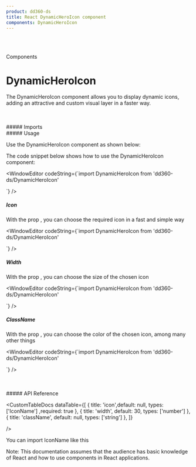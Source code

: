 ```yaml
---
product: dd360-ds
title: React DynamicHeroIcon component
components: DynamicHeroIcon
---
```


<br id='top' />
<br />

<Label>Components</Label>

# <span name="floating-nav">DynamicHeroIcon</span>

The DynamicHeroIcon component allows you to display dynamic icons, adding an attractive and custom visual layer in a faster way.

<br />
<br />
##### <span name="floating-nav">Imports</span>

<WindowEditor codeString="import DynamicHeroIcon from 'dd360-ds/DynamicHeroIcon'" />

<br />
##### <span name="floating-nav">Usage</span>

Use the DynamicHeroIcon component as shown below:

<ContainerComponentDoc className="gap-y-2">
       <DynamicHeroIcon icon="HomeIcon" width={30} className="text-blue-700" />
</ContainerComponentDoc>

The code snippet below shows how to use the DynamicHeroIcon component:

<WindowEditor
    codeString={`import DynamicHeroIcon from 'dd360-ds/DynamicHeroIcon'
  
<DynamicHeroIcon icon="HomeIcon" width={30} className="text-blue-700" />`}
/>

##### <span name="floating-nav">Icon</span>

With the prop <Tag text='Icon' />, you can choose the required icon in a fast and simple way

<ContainerComponentDoc className="gap-y-2">
       <DynamicHeroIcon icon="BellIcon" width={30} className="text-blue-700" />
</ContainerComponentDoc>


<WindowEditor
    codeString={`import DynamicHeroIcon from 'dd360-ds/DynamicHeroIcon'
  
<DynamicHeroIcon icon="BellIcon" width={30} className="text-blue-700" />`}
/>

##### <span name="floating-nav">Width</span>

With the prop <Tag text='width' />, you can choose the size of the chosen icon

<ContainerComponentDoc className="gap-y-2">
       <DynamicHeroIcon icon="BellIcon" width={50} className="text-blue-700" />
</ContainerComponentDoc>


<WindowEditor
    codeString={`import DynamicHeroIcon from 'dd360-ds/DynamicHeroIcon'
  
<DynamicHeroIcon icon="BellIcon" width={50} className="text-blue-700" />`}
/>

##### <span name="floating-nav">ClassName</span>

With the prop <Tag text='className' />, you can choose the color of the chosen icon, among many other things

<ContainerComponentDoc className="gap-y-2">
       <DynamicHeroIcon icon="CheckCircleIcon" width={30} className="text-green-400" />
</ContainerComponentDoc>


<WindowEditor
    codeString={`import DynamicHeroIcon from 'dd360-ds/DynamicHeroIcon'
  
<DynamicHeroIcon icon="CheckCircleIcon" width={30} className="text-green-400" />`}
/>



<br />
<br />
##### <span name="floating-nav">API Reference</span>


<CustomTableDocs
    dataTable={[
        { title: 'icon',default: null, types: ['IconName'] ,required: true },
        { title: 'width', default: 30, types: ['number'] },
        { title: 'className', default: null, types: ['string'] },
    ]}

/>

You can import IconName like this <Tag text='import {IconName} from "dd360-ds/DynamicHeroIcon"' />


Note: This documentation assumes that the audience has basic knowledge of React and how to use components in React applications.

<BackAndForwardController />